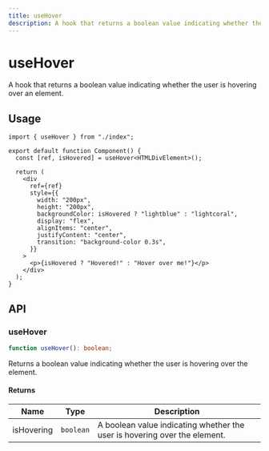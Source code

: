 ```yaml
---
title: useHover
description: A hook that returns a boolean value indicating whether the user is hovering over an element.
---
```


# useHover

A hook that returns a boolean value indicating whether the user is hovering over an element.

## Usage

```tsx title="Component.tsx"
import { useHover } from "./index";

export default function Component() {
  const [ref, isHovered] = useHover<HTMLDivElement>();

  return (
    <div
      ref={ref}
      style={{
        width: "200px",
        height: "200px",
        backgroundColor: isHovered ? "lightblue" : "lightcoral",
        display: "flex",
        alignItems: "center",
        justifyContent: "center",
        transition: "background-color 0.3s",
      }}
    >
      <p>{isHovered ? "Hovered!" : "Hover over me!"}</p>
    </div>
  );
}
```

## API

### useHover

```ts
function useHover(): boolean;
```

Returns a boolean value indicating whether the user is hovering over the element.

#### Returns

| Name       | Type      | Description                                                               |
| ---------- | --------- | ------------------------------------------------------------------------- |
| isHovering | `boolean` | A boolean value indicating whether the user is hovering over the element. |
